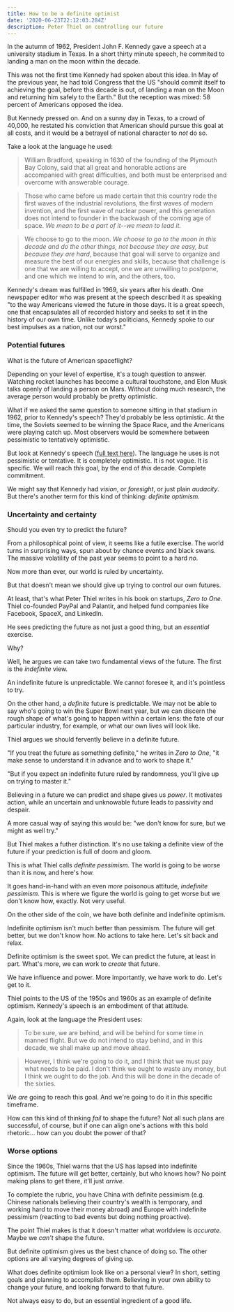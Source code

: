 ```yaml
---
title: How to be a definite optimist
date: '2020-06-23T22:12:03.284Z'
description: Peter Thiel on controlling our future
---
```


In the autumn of 1962, President John F. Kennedy gave a speech at a university stadium in Texas. In a short thirty minute speech, he commited to landing a man on the moon within the decade.

This was not the first time Kennedy had spoken about this idea. In May of the previous year, he had told Congress that the US "should commit itself to achieving the goal, before this decade is out, of landing a man on the Moon and returning him safely to the Earth." But the reception was mixed: 58 percent of Americans opposed the idea.

But Kennedy pressed on. And on a sunny day in Texas, to a crowd of 40,000, he restated his conviction that American should pursue this goal at all costs, and it would be a betrayel of national character to _not_ do so.

Take a look at the language he used:

> William Bradford, speaking in 1630 of the founding of the Plymouth Bay Colony, said that all great and honorable actions are accompanied with great difficulties, and both must be enterprised and overcome with answerable courage.

> Those who came before us made certain that this country rode the first waves of the industrial revolutions, the first waves of modern invention, and the first wave of nuclear power, and this generation does not intend to founder in the backwash of the coming age of space. *We mean to be a part of it--we mean to lead it.*

> We choose to go to the moon. *We choose to go to the moon in this decade and do the other things, not because they are easy, but because they are hard*, because that goal will serve to organize and measure the best of our energies and skills, because that challenge is one that we are willing to accept, one we are unwilling to postpone, and one which we intend to win, and the others, too.

Kennedy's dream was fulfilled in 1969, six years after his death. One newspaper editor who was present at the speech described it as speaking "to the way Americans viewed the future in those days. It is a great speech, one that encapsulates all of recorded history and seeks to set it in the history of our own time. Unlike today’s politicians, Kennedy spoke to our best impulses as a nation, not our worst."

### Potential futures

What is the future of American spaceflight?

Depending on your level of expertise, it's a tough question to answer. Watching rocket launches has become a cultural touchstone, and Elon Musk talks openly of landing a person on Mars. Without doing much research, the average person would probably be pretty optimistic.

What if we asked the same question to someone sitting in that stadium in 1962, prior to Kennedy's speech? They'd probably be less optimistic. At the time, the Soviets seemed to be winning the Space Race, and the Americans were playing catch up. Most observers would be somewhere between pessimistic to tentatively optimistic.

But look at Kennedy's speech ([full text here](https://er.jsc.nasa.gov/seh/ricetalk.htm)). The language he uses is not pessimistic or tentative. It is completely optimistic. It is not vague. It is specific. We will reach _this_ goal, by the end of _this_ decade. Complete commitment.

We might say that Kennedy had _vision_, or _foresight_, or just plain _audacity_. But there's another term for this kind of thinking: _definite optimism._

### Uncertainty and certainty

Should you even try to predict the future?

From a philosophical point of view, it seems like a futile exercise. The world turns in surprising ways, spun about by chance events and black swans. The massive  volatility of the past year seems to point to a hard _no._

Now more than ever, our world is ruled by uncertainty.

But that doesn't mean we should give up trying to control our own futures.

At least, that's what Peter Thiel writes in his book on startups, _Zero to One._ Thiel co-founded PayPal and Palantir, and helped fund companies like Facebook, SpaceX, and LinkedIn. 

He sees predicting the future as not just a good thing, but an _essential_ exercise.

Why?

Well, he argues we can take two fundamental views of the future. The first is the _indefinite_ view. 

An indefinite future is unpredictable. We cannot foresee it, and it's pointless to try.

On the other hand, a _definite_ future is predictable. We may not be able to say who's going to win the Super Bowl next year, but we can discern the rough shape of what's going to happen within a certain lens: the fate of our particular industry, for example, or what our own lives will look like.

Thiel argues we should fervently believe in a definite future.

"If you treat the future as something definite," he writes in _Zero to One_, "it make sense to understand it in advance and to work to shape it."

"But if you expect an indefinite future ruled by randomness, you'll give up on trying to master it."

Believing in a future we can predict and shape gives us _power_. It motivates action, while an uncertain and unknowable future leads to passivity and despair.

A more casual way of saying this would be: "we don't know for sure, but we might as well try."

But Thiel makes a futher distinction. It's no use taking a definite view of the future if your prediction is full of doom and gloom.

This is what Thiel calls _definite pessimism_. The world is going to be worse than it is now, and here's how.

It goes hand-in-hand with an even _more_ poisonous attitude, _indefinite pessimism_. This is where we figure the world is going to get worse but we don't know how, exactly. Not very useful.

On the other side of the coin, we have both definite and indefinite optimism.

Indefinite optimism isn't much better than pessimism. The future will get better, but we don't know how. No actions to take here. Let's sit back and relax.

Definite optimism is the sweet spot. We can predict the future, at least in part. What's more, we can work to _create_ that future.

We have influence and power. More importantly, we have work to do. Let's get to it.

Thiel points to the US of the 1950s and 1960s as an example of definite optimism. Kennedy's speech is an embodiment of that attitude.

Again, look at the language the President uses:

> To be sure, we are behind, and will be behind for some time in manned flight. But we do not intend to stay behind, and in this decade, we shall make up and move ahead.

> However, I think we're going to do it, and I think that we must pay what needs to be paid. I don't think we ought to waste any money, but I think we ought to do the job. And this will be done in the decade of the sixties. 

We _are_ going to reach this goal. And we're going to do it in _this_ specific timeframe.

How can this kind of thinking _fail_ to shape the future? Not all such plans are successful, of course, but if one can align one's actions with this bold rhetoric... how can you doubt the power of that?

### Worse options

Since the 1960s, Thiel warns that the US has lapsed into indefinite optimism. The future will get better, certainly, but who knows how? No point making plans to get there, it'll just _arrive._

To complete the rubric, you have China with definite pessimism (e.g. Chinese nationals believing their country's wealth is temporary, and working hard to move their money abroad) and Europe with indefinite pessimism (reacting to bad events but doing nothing proactive).

The point Thiel makes is that it doesn't matter what worldview is _accurate._ Maybe we _can't_ shape the future.

But definite optimism gives us the best chance of doing so. The other options are all varying degrees of giving up.

What does definite optimism look like on a personal view? In short, setting goals and planning to accomplish them. Believing in your own ability to change your future, and looking forward to that future.

Not always easy to do, but an essential ingredient of a good life.


